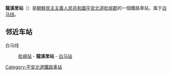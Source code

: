 {{unreferenced|time=2015-01-11T14:14:01+00:00}}
{{朝鮮半島車站資訊
|公司色 = blue
|文字色 = 
|站名 = 龍溪里站
|圖片 = 
|pxl = 
|圖片說明 =
|前一站 = [[枇峴站|枇峴]]
|前一站距離 = 6.5
|後一站距離 = 2.8
|後一站 = [[白马站_(平安北道)|白马]]
|所屬路線 = [[白马线|白马线]]
|距離 = 23.0
|起點站 = [[盐州站|盐州]]
|諺文 = 룡계리역
|朝鮮漢字 = 龍溪里驛
|文觀部式 = 
|馬-賴式 = Ryonggye-ri-yŏk
|副站名 = 
|車站編號 = 
|停站路線數 = 
|所屬公司 = [[朝鮮民主主義人民共和國鐵道省|朝鮮民主主義人民共和國鐵道省]]
|所在地 =[[平安北道|平安北道]][[枇岘郡|枇岘郡]]
|車站構造 = 地面车站
|月台配置 = 
|啟用年月日 =
|廢站年月日 = 
|上下車人次 = 
|統計年度 = 
|轉車 = 
|備註 = 
|全寬備註 = 
}}

'''龍溪里站'''（{{kor|諺=룡계리역|漢=龍溪里驛|羅=Ryonggye-ri yŏk|f=y}}）是[[朝鮮民主主義人民共和國|朝鮮民主主義人民共和國]][[平安北道|平安北道]][[枇岘郡|枇岘郡]]的一個鐵路車站，属于[[白马线|白马线]]。

==邻近车站==
白马线
:[[枇峴站|枇峴站]] - '''龍溪里站''' - [[白马站_(平安北道)|白马站]]

{{朝鲜铁路小作品}}

{{白马线}}

[[Category:平安北道鐵路車站|Category:平安北道鐵路車站]]
